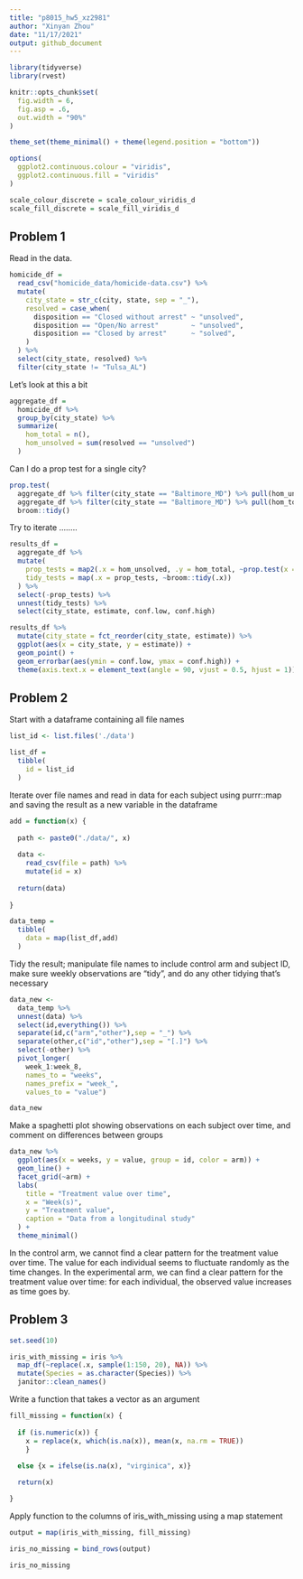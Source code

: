 ```yaml
---
title: "p8015_hw5_xz2981"
author: "Xinyan Zhou"
date: "11/17/2021"
output: github_document
---
```


```r
library(tidyverse)
library(rvest)

knitr::opts_chunk$set(
  fig.width = 6,
  fig.asp = .6,
  out.width = "90%"
)

theme_set(theme_minimal() + theme(legend.position = "bottom"))

options(
  ggplot2.continuous.colour = "viridis",
  ggplot2.continuous.fill = "viridis"
)

scale_colour_discrete = scale_colour_viridis_d
scale_fill_discrete = scale_fill_viridis_d
```


## Problem 1

Read in the data.

```r
homicide_df = 
  read_csv("homicide_data/homicide-data.csv") %>% 
  mutate(
    city_state = str_c(city, state, sep = "_"),
    resolved = case_when(
      disposition == "Closed without arrest" ~ "unsolved",
      disposition == "Open/No arrest"        ~ "unsolved",
      disposition == "Closed by arrest"      ~ "solved",
    )
  ) %>% 
  select(city_state, resolved) %>% 
  filter(city_state != "Tulsa_AL")
```


Let's look at this a bit

```r
aggregate_df = 
  homicide_df %>% 
  group_by(city_state) %>% 
  summarize(
    hom_total = n(),
    hom_unsolved = sum(resolved == "unsolved")
  )
```

Can I do a prop test for a single city?

```r
prop.test(
  aggregate_df %>% filter(city_state == "Baltimore_MD") %>% pull(hom_unsolved), 
  aggregate_df %>% filter(city_state == "Baltimore_MD") %>% pull(hom_total)) %>% 
  broom::tidy()
```

Try to iterate ........

```r
results_df = 
  aggregate_df %>% 
  mutate(
    prop_tests = map2(.x = hom_unsolved, .y = hom_total, ~prop.test(x = .x, n = .y)),
    tidy_tests = map(.x = prop_tests, ~broom::tidy(.x))
  ) %>% 
  select(-prop_tests) %>% 
  unnest(tidy_tests) %>% 
  select(city_state, estimate, conf.low, conf.high)
```



```r
results_df %>% 
  mutate(city_state = fct_reorder(city_state, estimate)) %>% 
  ggplot(aes(x = city_state, y = estimate)) +
  geom_point() + 
  geom_errorbar(aes(ymin = conf.low, ymax = conf.high)) + 
  theme(axis.text.x = element_text(angle = 90, vjust = 0.5, hjust = 1))
```


## Problem 2

Start with a dataframe containing all file names
```r
list_id <- list.files('./data')

list_df =
  tibble(
    id = list_id
  )
```

Iterate over file names and read in data for each subject using purrr::map and saving the result as a new variable in the dataframe
```r
add = function(x) {
  
  path <- paste0("./data/", x)
  
  data <-
    read_csv(file = path) %>%
    mutate(id = x)
  
  return(data)
  
}

data_temp =
  tibble(
    data = map(list_df,add)
  )
```

Tidy the result; manipulate file names to include control arm and subject ID, make sure weekly observations are “tidy”, and do any other tidying that’s necessary
```r
data_new <-
  data_temp %>%
  unnest(data) %>%
  select(id,everything()) %>%
  separate(id,c("arm","other"),sep = "_") %>%
  separate(other,c("id","other"),sep = "[.]") %>%
  select(-other) %>%
  pivot_longer( 
    week_1:week_8,
    names_to = "weeks", 
    names_prefix = "week_",
    values_to = "value")

data_new
```

Make a spaghetti plot showing observations on each subject over time, and comment on differences between groups
```r
data_new %>%
  ggplot(aes(x = weeks, y = value, group = id, color = arm)) +
  geom_line() +
  facet_grid(~arm) +
  labs(
    title = "Treatment value over time",
    x = "Week(s)",
    y = "Treatment value",
    caption = "Data from a longitudinal study"
  ) +
  theme_minimal()
```

In the control arm, we cannot find a clear pattern for the treatment value over time. The value for each individual seems to fluctuate randomly as the time changes.
In the experimental arm, we can find a clear pattern for the treatment value over time:
for each individual, the observed value increases as time goes by.

## Problem 3

```r
set.seed(10)

iris_with_missing = iris %>% 
  map_df(~replace(.x, sample(1:150, 20), NA)) %>%
  mutate(Species = as.character(Species)) %>%
  janitor::clean_names()
```

Write a function that takes a vector as an argument

```r
fill_missing = function(x) {
  
  if (is.numeric(x)) {
    x = replace(x, which(is.na(x)), mean(x, na.rm = TRUE))
    }
  
  else {x = ifelse(is.na(x), "virginica", x)}

  return(x)

}
```

Apply function  to the columns of iris_with_missing using a map statement

```r
output = map(iris_with_missing, fill_missing)

iris_no_missing = bind_rows(output)

iris_no_missing
```

